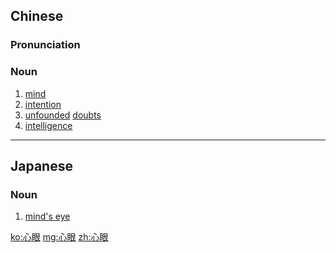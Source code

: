 ==Chinese==
{{zh-forms}}

===Pronunciation===
{{zh-pron
|m=xīnyǎn
|c=sam1 ngaan5
|h=pfs=sîm-ngién
|mn=sim-gán
|cat=n
}}

===Noun===
{{zh-noun}}

# [[mind]]
# [[intention]]
# [[unfounded]] [[doubt]]s
# [[intelligence]]

----

==Japanese==
{{ja-kanjitab|しん|がん|yomi=o}}

===Noun===
{{ja-noun|しんがん}}

# [[mind's eye]]

[[ko:心眼]]
[[mg:心眼]]
[[zh:心眼]]